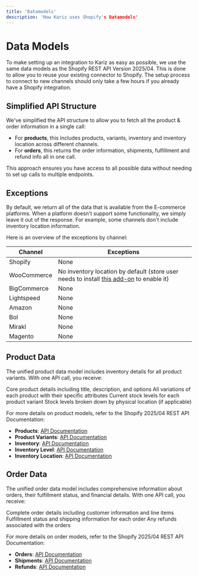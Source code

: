 ```yaml
---
title: 'Datamodels'
description: 'How Kariz uses Shopify's Datamodels'
---
```


# Data Models

To make setting up an integration to Kariz as easy as possible, we use the same data models as the Shopify REST API Version 2025/04. This is done to allow you to reuse your existing connector to Shopify. The setup process to connect to new channels should only take a few hours if you already have a Shopify integration.

## Simplified API Structure

We've simplified the API structure to allow you to fetch all the product & order information in a single call:

- For **products**, this includes products, variants, inventory and inventory location across different channels.
- For **orders**, this returns the order information, shipments, fulfillment and refund info all in one call.

This approach ensures you have access to all possible data without needing to set up calls to multiple endpoints.

## Exceptions

By default, we return all of the data that is available from the E-commerce platforms. When a platform doesn't support some functionality, we simply leave it out of the response. For example, some channels don't include inventory location information.

Here is an overview of the exceptions by channel:

| Channel | Exceptions |
| ------- | ---------- |
| Shopify | None |
| WooCommerce | No inventory location by default (store user needs to install [this add-on](https://wordpress.org/plugins/stock-locations-for-woocommerce/) to enable it) |
| BigCommerce | None |
| Lightspeed | None |
| Amazon | None |
| Bol | None |
| Mirakl | None |
| Magento | None |

## Product Data

The unified product data model includes inventory details for all product variants. With one API call, you receive:

<CardGroup>
  <Card title="Products" icon="box">
    Core product details including title, description, and options
  </Card>
  <Card title="Product Variants" icon="layer-group">
    All variations of each product with their specific attributes
  </Card>
  <Card title="Inventory" icon="warehouse">
    Current stock levels for each product variant
  </Card>
  <Card title="Inventory Levels by Location" icon="map-marker-alt">
    Stock levels broken down by physical location (if applicable)
  </Card>
</CardGroup>

For more details on product models, refer to the Shopify 2025/04 REST API Documentation:

- **Products**: [API Documentation](https://shopify.dev/docs/api/admin-rest/2025-04/resources/product)
- **Product Variants**: [API Documentation](https://shopify.dev/docs/api/admin-rest/2025-01/resources/product-variant)
- **Inventory**: [API Documentation](https://shopify.dev/docs/api/admin-rest/2025-01/resources/inventorylevel)
- **Inventory Level**: [API Documentation](https://shopify.dev/docs/api/admin-rest/2025-01/resources/inventorylevel)
- **Inventory Location**: [API Documentation](https://shopify.dev/docs/api/admin-rest/2025-01/resources/location)

## Order Data

The unified order data model includes comprehensive information about orders, their fulfillment status, and financial details. With one API call, you receive:

<CardGroup>
  <Card title="Orders" icon="shopping-cart">
    Complete order details including customer information and line items
  </Card>
  <Card title="Shipments" icon="truck">
    Fulfillment status and shipping information for each order
  </Card>
  <Card title="Refunds" icon="money-bill-wave">
    Any refunds associated with the orders
  </Card>
</CardGroup>

For more details on order models, refer to the Shopify 2025/04 REST API Documentation:

- **Orders**: [API Documentation](https://shopify.dev/docs/api/admin-rest/2025-04/resources/order)
- **Shipments**: [API Documentation](https://shopify.dev/docs/api/admin-rest/2025-04/resources/fulfillment)
- **Refunds**: [API Documentation](http://shopify.dev/docs/api/admin-rest/2025-04/resources/refund)